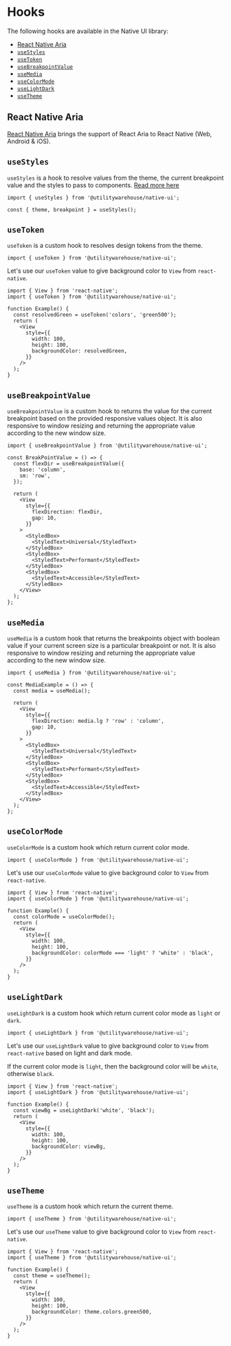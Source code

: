 
<BackToTopButton />

<Meta title="Native UI / Guides / Hooks" />

# Hooks

The following hooks are available in the Native UI library:

- [React Native Aria](#react-native-aria)
- [`useStyles`](#useStyles)
- [`useToken`](#useToken)
- [`useBreakpointValue`](#useBreakpointValue)
- [`useMedia`](#useMedia)
- [`useColorMode`](#useColorMode)
- [`useLightDark`](#useLightDark)
- [`useTheme`](#useTheme)

## React Native Aria

[React Native Aria](https://react-native-aria.geekyants.com/) brings the support of React Aria to React Native (Web, Android & iOS).

## `useStyles`

`useStyles` is a hook to resolve values from the theme, the current breakpoint value and the styles to pass to components.
[Read more here](/?path=/docs/native-ui-guides-styling-usestyles--docs)

```tsx
import { useStyles } from '@utilitywarehouse/native-ui';

const { theme, breakpoint } = useStyles();
```

## `useToken`

`useToken` is a custom hook to resolves design tokens from the theme.

```tsx
import { useToken } from '@utilitywarehouse/native-ui';
```

Let's use our `useToken` value to give background color to `View` from `react-native`.

```tsx
import { View } from 'react-native';
import { useToken } from '@utilitywarehouse/native-ui';

function Example() {
  const resolvedGreen = useToken('colors', 'green500');
  return (
    <View
      style={{
        width: 100,
        height: 100,
        backgroundColor: resolvedGreen,
      }}
    />
  );
}
```

## `useBreakpointValue`

`useBreakpointValue` is a custom hook to returns the value for the current breakpoint based on the provided responsive values object. It is also responsive to window resizing and returning the appropriate value according to the new window size.

```tsx
import { useBreakpointValue } from '@utilitywarehouse/native-ui';
```

```tsx
const BreakPointValue = () => {
  const flexDir = useBreakpointValue({
    base: 'column',
    sm: 'row',
  });

  return (
    <View
      style={{
        flexDirection: flexDir,
        gap: 10,
      }}
    >
      <StyledBox>
        <StyledText>Universal</StyledText>
      </StyledBox>
      <StyledBox>
        <StyledText>Performant</StyledText>
      </StyledBox>
      <StyledBox>
        <StyledText>Accessible</StyledText>
      </StyledBox>
    </View>
  );
};
```

## `useMedia`

`useMedia` is a custom hook that returns the breakpoints object with boolean value if your current screen size is a particular breakpoint or not. It is also responsive to window resizing and returning the appropriate value according to the new window size.

```tsx
import { useMedia } from '@utilitywarehouse/native-ui';
```

```tsx
const MediaExample = () => {
  const media = useMedia();

  return (
    <View
      style={{
        flexDirection: media.lg ? 'row' : 'column',
        gap: 10,
      }}
    >
      <StyledBox>
        <StyledText>Universal</StyledText>
      </StyledBox>
      <StyledBox>
        <StyledText>Performant</StyledText>
      </StyledBox>
      <StyledBox>
        <StyledText>Accessible</StyledText>
      </StyledBox>
    </View>
  );
};
```

## `useColorMode`

`useColorMode` is a custom hook which return current color mode.

```tsx
import { useColorMode } from '@utilitywarehouse/native-ui';
```

Let's use our `useColorMode` value to give background color to `View` from `react-native`.

```tsx
import { View } from 'react-native';
import { useColorMode } from '@utilitywarehouse/native-ui';

function Example() {
  const colorMode = useColorMode();
  return (
    <View
      style={{
        width: 100,
        height: 100,
        backgroundColor: colorMode === 'light' ? 'white' : 'black',
      }}
    />
  );
}
```

## `useLightDark`

`useLightDark` is a custom hook which return current color mode as `light` or `dark`.

```tsx
import { useLightDark } from '@utilitywarehouse/native-ui';
```

Let's use our `useLightDark` value to give background color to `View` from `react-native` based on light and dark mode.

If the current color mode is `light`, then the background color will be `white`, otherwise `black`.

```tsx
import { View } from 'react-native';
import { useLightDark } from '@utilitywarehouse/native-ui';

function Example() {
  const viewBg = useLightDark('white', 'black');
  return (
    <View
      style={{
        width: 100,
        height: 100,
        backgroundColor: viewBg,
      }}
    />
  );
}
```

## `useTheme`

`useTheme` is a custom hook which return the current theme.

```tsx
import { useTheme } from '@utilitywarehouse/native-ui';
```

Let's use our `useTheme` value to give background color to `View` from `react-native`.

```tsx
import { View } from 'react-native';
import { useTheme } from '@utilitywarehouse/native-ui';

function Example() {
  const theme = useTheme();
  return (
    <View
      style={{
        width: 100,
        height: 100,
        backgroundColor: theme.colors.green500,
      }}
    />
  );
}
```
